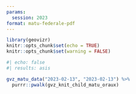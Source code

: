 ```yaml
---
params:
  session: 2023
format: matu-federale-pdf
---
```


```r
library(geovizr)
knitr::opts_chunk$set(echo = TRUE)
knitr::opts_chunk$set(warning = FALSE)
```

```r
#| echo: false
#| results: asis

gvz_matu_data("2023-02-13", "2023-02-13") %>% 
  purrr::pwalk(gvz_knit_child_matu_oraux)
```

